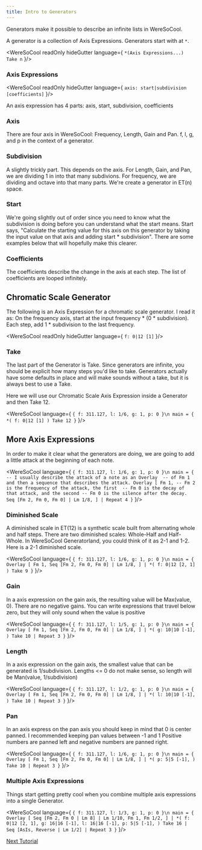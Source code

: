 ```yaml
---
title: Intro to Generators
---
```


Generators make it possible to describe an infinite lists in WereSoCool.

A generator is a collection of
Axis Expressions. Generators start with at `*`.

<WereSoCool
  readOnly
  hideGutter
  language={
`*(Axis Expressions...) Take n`
}/>

### Axis Expressions
<WereSoCool
  readOnly
  hideGutter
  language={
`axis: start|subdivision [coefficients]`
}/>

An axis expression has 4 parts: axis, start, subdivision, coefficients

### Axis
There are four axis in WereSoCool: 
Frequency, Length, Gain and Pan. 
f, l, g, and p in the context of a generator.

### Subdivision
A slightly trickly part. This depends on the axis. For 
Length, Gain, and Pan, we are dividing 1 in into that many 
subdivions. For frequency, we are dividing and octave into that
many parts. We're create a generator in ET(n) space. 

### Start
We're going slightly out of order since you need to know what 
the subdivision is doing before you can understand what the start 
means. Start says, "Calculate the starting value for this axis
on this generator by taking the input value on that axis and 
adding start * subdivision". There are some examples below that 
will hopefully make this clearer. 

### Coefficients
The coefficients describe the change in the axis at each step. 
The list of coefficients are looped infinitely. 

## Chromatic Scale Generator

The following is an Axis Expression for a 
chromatic scale generator. I read it as:
On the frequency axis, start at the input 
frequency * (0 * subdivision). Each step, add 
1 * subdivision to the last frequency. 

<WereSoCool
  readOnly
  hideGutter
  language={
`f: 0|12 [1]`
}/>

### Take

The last part of the Generator is Take. Since generators
are infinite, you should be explicit how many steps 
you'd like to take. Generators actually have some defaults
in place and will make sounds without a take, but it is 
always best to use a Take. 

Here we will use our Chromatic Scale Axis Expression 
inside a Generator and then Take 12. 

<WereSoCool language={
`{ f: 311.127, l: 1/6, g: 1, p: 0 }\n
main = {
  *(
    f: 0|12 [1]
  ) Take 12
}`
}/>

## More Axis Expressions

In order to make it clear what the generators are doing, 
we are going to add a little attack at the beginning of each note. 

<WereSoCool language={
`{ f: 311.127, l: 1/6, g: 1, p: 0 }\n
main = {
  -- I usually describe the attack of a note as an Overlay 
  -- of Fm 1 and then a sequence that describes the attack.
  Overlay [
    Fm 1,
    -- Fm 2 is the frequency of the attack, the first 
    -- Fm 0 is the decay of that attack, and the second
    -- Fm 0 is the silence after the decay.
    Seq [Fm 2, Fm 0, Fm 0] | Lm 1/8,
  ]
  | Repeat 4
}`
}/>

### Diminished Scale

A diminished scale in ET(12) is a synthetic scale built from
alternating whole and half steps. There are two diminished scales:
Whole-Half and Half-Whole. In WereSoCool Generatorland, you could
think of it as 2-1 and 1-2. Here is a 2-1 diminished scale. 

<WereSoCool language={
`{ f: 311.127, l: 1/6, g: 1, p: 0 }\n
main = {
  Overlay [
    Fm 1,
    Seq [Fm 2, Fm 0, Fm 0] | Lm 1/8,
  ]
  | *(
    f: 0|12 [2, 1]
  ) Take 9
}`
}/>

### Gain

In a axis expression on the gain axis, the resulting value will be Max(value, 0). There are no negative gains. You can write expressions that travel
below zero, but they will only sound when the value is positive

<WereSoCool language={
`{ f: 311.127, l: 1/5, g: 1, p: 0 }\n
main = {
  Overlay [
    Fm 1,
    Seq [Fm 2, Fm 0, Fm 0] | Lm 1/8,
  ]
  | *(
    g: 10|10 [-1],
  ) Take 10
  | Repeat 3
}`
}/>

### Length 
In a axis expression on the gain axis, the smallest value that can be
generated is 1/subdivision. Lengths <= 0 do not make sense, so length will be Man(value, 1/subdivision)  


<WereSoCool language={
`{ f: 311.127, l: 1/2, g: 1, p: 0 }\n
main = {
  Overlay [
    Fm 1,
    Seq [Fm 2, Fm 0, Fm 0] | Lm 1/8,
  ]
  | *(
    l: 10|10 [-1],
  ) Take 10
  | Repeat 3
}`
}/>

### Pan 
In an axis express on the pan axis you should keep in mind that 0 is center panned. 
I recommended keeping pan values between -1 and 1
Positive numbers are panned left and negative numbers are panned right.

<WereSoCool language={
`{ f: 311.127, l: 1/6, g: 1, p: 0 }\n
main = {
  Overlay [
    Fm 1,
    Seq [Fm 2, Fm 0, Fm 0] | Lm 1/8,
  ]
  | *(
    p: 5|5 [-1],
  ) Take 10
  | Repeat 3
}`
}/>

### Multiple Axis Expressions

Things start getting pretty cool when you
combine multiple axis expressions into a single Generator.

<WereSoCool language={
`{ f: 311.127, l: 1/3, g: 1, p: 0 }\n
main = {
  Overlay [
    Seq [Fm 2, Fm 0 | Lm 8] | Lm 1/10,
    Fm 1,
    Fm 1/2,
  ]
  | *(
    f: 0|12 [2, 1],
    g: 16|16 [-1],
    l: 16|16 [-1],
    p: 5|5 [-1],
  ) Take 16
  | Seq [AsIs, Reverse | Lm 1/2]
  | Repeat 3
}`
}/>


[Next Tutorial](/posts/welcome)
